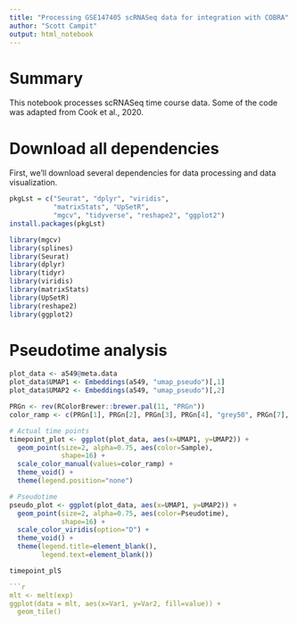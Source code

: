 ```yaml
---
title: "Processing GSE147405 scRNASeq data for integration with COBRA"
author: "Scott Campit"
output: html_notebook
---
```

  
# Summary
This notebook processes scRNASeq time course data. Some of the code was adapted from Cook et al., 2020.

# Download all dependencies

First, we'll download several dependencies for data processing and data visualization.

```r
pkgLst = c("Seurat", "dplyr", "viridis", 
           "matrixStats", "UpSetR", 
           "mgcv", "tidyverse", "reshape2", "ggplot2")
install.packages(pkgLst)

library(mgcv)
library(splines)
library(Seurat)
library(dplyr)
library(tidyr)
library(viridis)
library(matrixStats)
library(UpSetR)
library(reshape2)
library(ggplot2)
```

# Pseudotime analysis

```r
plot_data <- a549@meta.data
plot_data$UMAP1 <- Embeddings(a549, "umap_pseudo")[,1]
plot_data$UMAP2 <- Embeddings(a549, "umap_pseudo")[,2]

```

```r
PRGn <- rev(RColorBrewer::brewer.pal(11, "PRGn"))
color_ramp <- c(PRGn[1], PRGn[2], PRGn[3], PRGn[4], "grey50", PRGn[7], PRGn[8], PRGn[9])
```


```r
# Actual time points
timepoint_plot <- ggplot(plot_data, aes(x=UMAP1, y=UMAP2)) +
  geom_point(size=2, alpha=0.75, aes(color=Sample),
             shape=16) +
  scale_color_manual(values=color_ramp) +
  theme_void() +
  theme(legend.position="none")

# Pseudotime
pseudo_plot <- ggplot(plot_data, aes(x=UMAP1, y=UMAP2)) +
  geom_point(size=2, alpha=0.75, aes(color=Pseudotime),
             shape=16) +
  scale_color_viridis(option="D") +
  theme_void() +
  theme(legend.title=element_blank(),
        legend.text=element_blank())
```

```r
timepoint_plS

```r
mlt <- melt(exp)
ggplot(data = mlt, aes(x=Var1, y=Var2, fill=value)) + 
  geom_tile()
```